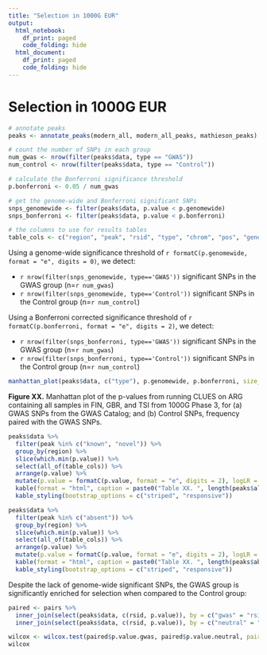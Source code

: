 ```yaml
---
title: "Selection in 1000G EUR"
output:
  html_notebook:
    df_print: paged
    code_folding: hide
  html_document:
    df_print: paged
    code_folding: hide
---
```

# Selection in 1000G EUR

```r
# annotate peaks
peaks <- annotate_peaks(modern_all, modern_all_peaks, mathieson_peaks)

# count the number of SNPs in each group
num_gwas <- nrow(filter(peaks$data, type == "GWAS"))
num_control <- nrow(filter(peaks$data, type == "Control"))

# calculate the Bonferroni significance threshold
p.bonferroni <- 0.05 / num_gwas

# get the genome-wide and Bonferroni significant SNPs
snps_genomewide <- filter(peaks$data, p.value < p.genomewide)
snps_bonferroni <- filter(peaks$data, p.value < p.bonferroni)

# the columns to use for results tables
table_cols <- c("region", "peak", "rsid", "type", "chrom", "pos", "genes", "gwascat", "logLR", "p.value", "s")
```

Using a genome-wide significance threshold of `r formatC(p.genomewide, format = "e", digits = 0)`, we detect:

* `r nrow(filter(snps_genomewide, type=='GWAS'))` significant SNPs in the GWAS group (n=`r num_gwas`)
* `r nrow(filter(snps_genomewide, type=='Control'))` significant SNPs in the Control group (n=`r num_control`)

Using a Bonferroni corrected significance threshold of `r formatC(p.bonferroni, format = "e", digits = 2)`, we detect:

* `r nrow(filter(snps_bonferroni, type=='GWAS'))` significant SNPs in the GWAS group (n=`r num_gwas`)
* `r nrow(filter(snps_bonferroni, type=='Control'))` significant SNPs in the Control group (n=`r num_control`)

```r
manhattan_plot(peaks$data, c("type"), p.genomewide, p.bonferroni, size_snps=FALSE)
```

**Figure XX.** Manhattan plot of the p-values from running CLUES on ARG containing all samples in FIN, GBR, and TSI from 1000G Phase 3, for (a) GWAS SNPs from the GWAS Catalog; and (b) Control SNPs, frequency paired with the GWAS SNPs.

```r
peaks$data %>%
  filter(peak %in% c("known", "novel")) %>%
  group_by(region) %>%
  slice(which.min(p.value)) %>%
  select(all_of(table_cols)) %>%
  arrange(p.value) %>%
  mutate(p.value = formatC(p.value, format = "e", digits = 2), logLR = round(logLR)) %>%
  kable(format = "html", caption = paste0("Table XX. ", length(peaks$all), " genome-wide significant peaks in aDNA time series (", length(peaks$novel), " novel and ", length(peaks$known), " previously characterised)")) %>%
  kable_styling(bootstrap_options = c("striped", "responsive"))
```

```r
peaks$data %>%
  filter(peak %in% c("absent")) %>%
  group_by(region) %>%
  slice(which.min(p.value)) %>%
  select(all_of(table_cols)) %>%
  arrange(p.value) %>%
  mutate(p.value = formatC(p.value, format = "e", digits = 2), logLR = round(logLR)) %>%
  kable(format = "html", caption = paste0("Table XX. ", length(peaks$absent), " previouly characterised peaks which were not significant in this analysis")) %>%
  kable_styling(bootstrap_options = c("striped", "responsive"))
```

Despite the lack of genome-wide significant SNPs, the GWAS group is significantly enriched for selection when compared to the Control group:
```r
paired <- pairs %>%
  inner_join(select(peaks$data, c(rsid, p.value)), by = c("gwas" = "rsid")) %>%
  inner_join(select(peaks$data, c(rsid, p.value)), by = c("neutral" = "rsid"), suffix = c(".gwas", ".neutral"))

wilcox <- wilcox.test(paired$p.value.gwas, paired$p.value.neutral, paired = TRUE, alternative = "less")
wilcox
```
